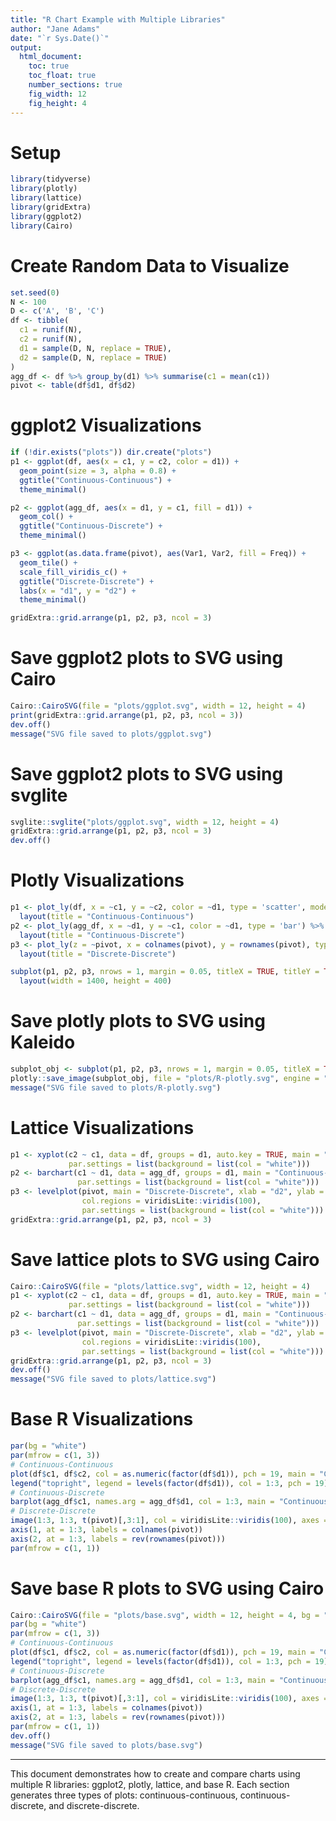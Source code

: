 ```yaml
---
title: "R Chart Example with Multiple Libraries"
author: "Jane Adams"
date: "`r Sys.Date()`"
output:
  html_document:
    toc: true
    toc_float: true
    number_sections: true
    fig_width: 12
    fig_height: 4
---
```


# Setup

```r
library(tidyverse)
library(plotly)
library(lattice)
library(gridExtra)
library(ggplot2)
library(Cairo)
```

# Create Random Data to Visualize

```r
set.seed(0)
N <- 100
D <- c('A', 'B', 'C')
df <- tibble(
  c1 = runif(N),
  c2 = runif(N),
  d1 = sample(D, N, replace = TRUE),
  d2 = sample(D, N, replace = TRUE)
)
agg_df <- df %>% group_by(d1) %>% summarise(c1 = mean(c1))
pivot <- table(df$d1, df$d2)
```

# ggplot2 Visualizations

```r
if (!dir.exists("plots")) dir.create("plots")
p1 <- ggplot(df, aes(x = c1, y = c2, color = d1)) +
  geom_point(size = 3, alpha = 0.8) +
  ggtitle("Continuous-Continuous") +
  theme_minimal()

p2 <- ggplot(agg_df, aes(x = d1, y = c1, fill = d1)) +
  geom_col() +
  ggtitle("Continuous-Discrete") +
  theme_minimal()

p3 <- ggplot(as.data.frame(pivot), aes(Var1, Var2, fill = Freq)) +
  geom_tile() +
  scale_fill_viridis_c() +
  ggtitle("Discrete-Discrete") +
  labs(x = "d1", y = "d2") +
  theme_minimal()

gridExtra::grid.arrange(p1, p2, p3, ncol = 3)
```

# Save ggplot2 plots to SVG using Cairo
```r
Cairo::CairoSVG(file = "plots/ggplot.svg", width = 12, height = 4)
print(gridExtra::grid.arrange(p1, p2, p3, ncol = 3))
dev.off()
message("SVG file saved to plots/ggplot.svg")
```

# Save ggplot2 plots to SVG using svglite
```r
svglite::svglite("plots/ggplot.svg", width = 12, height = 4)
gridExtra::grid.arrange(p1, p2, p3, ncol = 3)
dev.off()
```

# Plotly Visualizations

```r
p1 <- plot_ly(df, x = ~c1, y = ~c2, color = ~d1, type = 'scatter', mode = 'markers') %>%
  layout(title = "Continuous-Continuous")
p2 <- plot_ly(agg_df, x = ~d1, y = ~c1, color = ~d1, type = 'bar') %>%
  layout(title = "Continuous-Discrete")
p3 <- plot_ly(z = ~pivot, x = colnames(pivot), y = rownames(pivot), type = "heatmap", colors = "viridis") %>%
  layout(title = "Discrete-Discrete")

subplot(p1, p2, p3, nrows = 1, margin = 0.05, titleX = TRUE, titleY = TRUE) %>%
  layout(width = 1400, height = 400)
```

# Save plotly plots to SVG using Kaleido
```r
subplot_obj <- subplot(p1, p2, p3, nrows = 1, margin = 0.05, titleX = TRUE, titleY = TRUE)
plotly::save_image(subplot_obj, file = "plots/R-plotly.svg", engine = "kaleido")
message("SVG file saved to plots/R-plotly.svg")
```

# Lattice Visualizations

```r
p1 <- xyplot(c2 ~ c1, data = df, groups = d1, auto.key = TRUE, main = "Continuous-Continuous",
             par.settings = list(background = list(col = "white")))
p2 <- barchart(c1 ~ d1, data = agg_df, groups = d1, main = "Continuous-Discrete",
               par.settings = list(background = list(col = "white")))
p3 <- levelplot(pivot, main = "Discrete-Discrete", xlab = "d2", ylab = "d1",
                col.regions = viridisLite::viridis(100),
                par.settings = list(background = list(col = "white")))
gridExtra::grid.arrange(p1, p2, p3, ncol = 3)
```

# Save lattice plots to SVG using Cairo
```r
Cairo::CairoSVG(file = "plots/lattice.svg", width = 12, height = 4)
p1 <- xyplot(c2 ~ c1, data = df, groups = d1, auto.key = TRUE, main = "Continuous-Continuous",
             par.settings = list(background = list(col = "white")))
p2 <- barchart(c1 ~ d1, data = agg_df, groups = d1, main = "Continuous-Discrete",
               par.settings = list(background = list(col = "white")))
p3 <- levelplot(pivot, main = "Discrete-Discrete", xlab = "d2", ylab = "d1",
                col.regions = viridisLite::viridis(100),
                par.settings = list(background = list(col = "white")))
gridExtra::grid.arrange(p1, p2, p3, ncol = 3)
dev.off()
message("SVG file saved to plots/lattice.svg")
```

# Base R Visualizations

```r
par(bg = "white")
par(mfrow = c(1, 3))
# Continuous-Continuous
plot(df$c1, df$c2, col = as.numeric(factor(df$d1)), pch = 19, main = "Continuous-Continuous", xlab = "c1", ylab = "c2")
legend("topright", legend = levels(factor(df$d1)), col = 1:3, pch = 19)
# Continuous-Discrete
barplot(agg_df$c1, names.arg = agg_df$d1, col = 1:3, main = "Continuous-Discrete", ylab = "mean(c1)")
# Discrete-Discrete
image(1:3, 1:3, t(pivot)[,3:1], col = viridisLite::viridis(100), axes = FALSE, main = "Discrete-Discrete", xlab = "d2", ylab = "d1")
axis(1, at = 1:3, labels = colnames(pivot))
axis(2, at = 1:3, labels = rev(rownames(pivot)))
par(mfrow = c(1, 1))
```

# Save base R plots to SVG using Cairo
```r
Cairo::CairoSVG(file = "plots/base.svg", width = 12, height = 4, bg = "white")
par(bg = "white")
par(mfrow = c(1, 3))
# Continuous-Continuous
plot(df$c1, df$c2, col = as.numeric(factor(df$d1)), pch = 19, main = "Continuous-Continuous", xlab = "c1", ylab = "c2")
legend("topright", legend = levels(factor(df$d1)), col = 1:3, pch = 19)
# Continuous-Discrete
barplot(agg_df$c1, names.arg = agg_df$d1, col = 1:3, main = "Continuous-Discrete", ylab = "mean(c1)")
# Discrete-Discrete
image(1:3, 1:3, t(pivot)[,3:1], col = viridisLite::viridis(100), axes = FALSE, main = "Discrete-Discrete", xlab = "d2", ylab = "d1")
axis(1, at = 1:3, labels = colnames(pivot))
axis(2, at = 1:3, labels = rev(rownames(pivot)))
par(mfrow = c(1, 1))
dev.off()
message("SVG file saved to plots/base.svg")
```

---

This document demonstrates how to create and compare charts using multiple R libraries: ggplot2, plotly, lattice, and base R. Each section generates three types of plots: continuous-continuous, continuous-discrete, and discrete-discrete.

